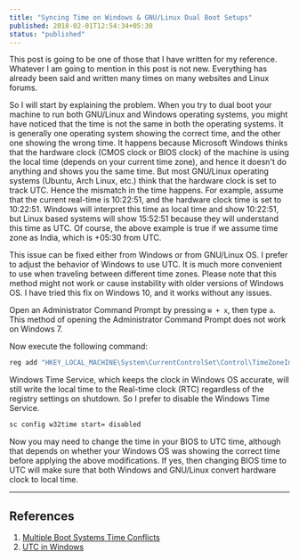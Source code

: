 ```yaml
---
title: "Syncing Time on Windows & GNU/Linux Dual Boot Setups"
published: 2018-02-01T12:54:34+05:30
status: "published"
---
```


This post is going to be one of those that I have written for my reference. Whatever I am going to mention in this post is not new. Everything has already been said and written many times on many websites and Linux forums.

So I will start by explaining the problem. When you try to dual boot your machine to run both GNU/Linux and Windows operating systems, you might have noticed that the time is not the same in both the operating systems. It is generally one operating system showing the correct time, and the other one showing the wrong time. It happens because Microsoft Windows thinks that the hardware clock (CMOS clock or BIOS clock) of the machine is using the local time (depends on your current time zone), and hence it doesn't do anything and shows you the same time. But most GNU/Linux operating systems (Ubuntu, Arch Linux, etc.) think that the hardware clock is set to track UTC. Hence the mismatch in the time happens. For example, assume that the current real-time is 10:22:51, and the hardware clock time is set to 10:22:51. Windows will interpret this time as local time and show 10:22:51, but Linux based systems will show 15:52:51 because they will understand this time as UTC. Of course, the above example is true if we assume time zone as India, which is +05:30 from UTC.

This issue can be fixed either from Windows or from GNU/Linux OS. I prefer to adjust the behavior of Windows to use UTC. It is much more convenient to use when traveling between different time zones. Please note that this method might not work or cause instability with older versions of Windows OS. I have tried this fix on Windows 10, and it works without any issues.

Open an Administrator Command Prompt by pressing `⊞ + x`, then type `a`. This method of opening the Administrator Command Prompt does not work on Windows 7.

Now execute the following command:

```sh
reg add "HKEY_LOCAL_MACHINE\System\CurrentControlSet\Control\TimeZoneInformation" /v RealTimeIsUniversal /d 1 /t REG_DWORD /f
```

Windows Time Service, which keeps the clock in Windows OS accurate, will still write the local time to the Real-time clock (RTC) regardless of the registry settings on shutdown. So I prefer to disable the Windows Time Service.

```sh
sc config w32time start= disabled
```

Now you may need to change the time in your BIOS to UTC time, although that depends on whether your Windows OS was showing the correct time before applying the above modifications. If yes, then changing BIOS time to UTC will make sure that both Windows and GNU/Linux convert hardware clock to local time.

---

## References

1. [Multiple Boot Systems Time Conflicts](https://help.ubuntu.com/community/UbuntuTime#Multiple_Boot_Systems_Time_Conflicts)
2. [UTC in Windows](https://wiki.archlinux.org/index.php/Time#UTC_in_Windows)
